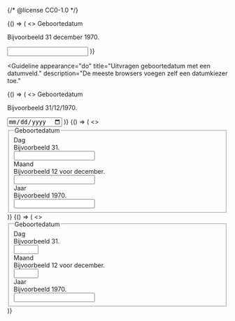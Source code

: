 {/* @license CC0-1.0 */}


<Guideline appearance="do" title="Uitvragen geboortedatum met een tekstveld.">
  <Canvas language="html">
    {() => (
      <>
        <label for="date0">Geboortedatum</label>
        <p id="description-date0">Bijvoorbeeld 31 december 1970.</p>
        <input id="date0" type="text" autocomplete="bday" aria-describedby="description-date0" />
      </>
    )}
  </Canvas>
</Guideline>

<Guideline
  appearance="do"
  title="Uitvragen geboortedatum met een datumveld."
  description="De meeste browsers voegen zelf een datumkiezer toe."
>
  <Canvas language="html">
    {() => (
      <>
        <label for="date1">Geboortedatum</label>
        <p id="description-date1">Bijvoorbeeld 31/12/1970.</p>
        <input id="date1" type="date" aria-describedby="description-date1" autocomplete="bday" />
      </>
    )}
  </Canvas>
</Guideline>

<Guideline appearance="do" title="Uitvragen geboortedatum met een inputmode=numeric.">
  <Canvas language="html"
          designTokens={{
            "--utrecht-textbox-max-inline-size": "1em;"
          }}
  >
    {() => (
      <>
        <fieldset>
          <legend>Geboortedatum</legend>
          <div>
            <label for="day2">Dag</label>
          </div>
          <div id="description-day2">Bijvoorbeeld 31.</div>
          <input
            id="day2"
            type="text"
            inputmode="numeric"
            aria-describedby="description-day2"
            autocomplete="bday-day"
            maxlength="2"
          />
          <div>
            <label for="month2">Maand</label>
          </div>
          <div id="description-month2">Bijvoorbeeld 12 voor december.</div>
          <input
            id="month2"
            type="text"
            inputmode="numeric"
            aria-describedby="description-month2"
            autocomplete="bday-month"
            maxlength="2"
          />
          <div>
            <label for="year2">Jaar</label>
          </div>
          <div id="description-year2">Bijvoorbeeld 1970.</div>
          <input
            id="c2"
            type="text"
            inputmode="numeric"
            aria-describedby="description-year2"
            autocomplete="bday-year"
            maxlength="4"
          />
        </fieldset>
      </>
    )}
  </Canvas>
</Guideline>

<Guideline appearance="dont" title="Uitvragen geboortedatum met een nummerveld (type=number).">
  <Canvas language="html">
    {() => (
      <>
        <fieldset>
          <legend>Geboortedatum</legend>
          <div>
            <label for="day3">Dag</label>
          </div>
          <div id="description-day3">Bijvoorbeeld 31.</div>
          <input id="day3" type="number" aria-describedby="description-day3" autocomplete="bday-day" min="1" max="31" />
          <div>
            <label for="month3">Maand</label>
          </div>
          <div id="description-month3">Bijvoorbeeld 12 voor december.</div>
          <input
            id="month3"
            type="number"
            aria-describedby="description-month3"
            autocomplete="bday-month"
            min="1"
            max="12"
          />
          <div>
            <label for="year3">Jaar</label>
          </div>
          <div id="description-year3">Bijvoorbeeld 1970.</div>
          <input id="year3" type="number" aria-describedby="description-year3" autocomplete="bday-year" />
        </fieldset>
      </>
    )}
  </Canvas>
</Guideline>
